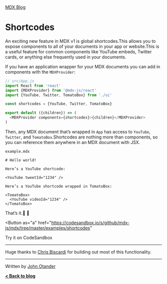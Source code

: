 
[MDX Blog](/blog)

# Shortcodes

An exciting new feature in MDX v1 is global shortcodes.This
allows you to expose components to all of your documents in
your app or website.This is a useful feature for common
components like YouTube embeds, Twitter cards, or anything
else frequently used in your documents.

If you have an application wrapper for your MDX documents
you can add in components with the `MDXProvider`:

```js
// src/App.js
import React from 'react'
import {MDXProvider} from '@mdx-js/react'
import {YouTube, Twitter, TomatoBox} from './ui'

const shortcodes = {YouTube, Twitter, TomatoBox}

export default ({children}) => (
  <MDXProvider components={shortcodes}>{children}</MDXProvider>
)
```

Then, any MDX document that’s wrapped in `App` has access to
`YouTube`, `Twitter`, and `TomatoBox`.Shortcodes are nothing
more than components, so you can reference them anywhere in an
MDX document with JSX.

`example.mdx`

```mdx
# Hello world!

Here’s a YouTube shortcode:

<YouTube tweetId="1234" />

Here’s a YouTube shortcode wrapped in TomatoBox:

<TomatoBox>
  <YouTube videoId="1234" />
</TomatoBox>
```

That’s it.:tada: :rocket:

<Button
  as="a"
  href="https://codesandbox.io/s/github/mdx-js/mdx/tree/master/examples/shortcodes"
>
  Try it on CodeSandbox
</Button>

---

Huge thanks to [Chris Biscardi](https://christopherbiscardi.com)
for building out most of this functionality.

---

Written by [John Otander](https://johno.com)

**[&lt; Back to blog](/blog)**
